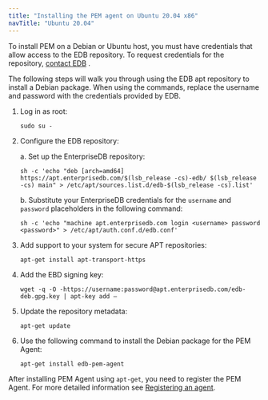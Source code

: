 ```yaml
---
title: "Installing the PEM agent on Ubuntu 20.04 x86"
navTitle: "Ubuntu 20.04"
---
```



To install PEM on a Debian or Ubuntu host, you must have credentials that allow access to the EDB repository. To request credentials for the repository, [contact EDB](https://www.enterprisedb.com/repository-access-request) .

The following steps will walk you through using the EDB apt repository to install a Debian package. When using the commands, replace the username and password with the credentials provided by EDB.

1. Log in as root:

    ```shell
    sudo su -
    ```

2. Configure the EDB repository:

    a. Set up the EnterpriseDB repository:

    ```shell
    sh -c 'echo "deb [arch=amd64] https://apt.enterprisedb.com/$(lsb_release -cs)-edb/ $(lsb_release -cs) main" > /etc/apt/sources.list.d/edb-$(lsb_release -cs).list'
    ```

    b. Substitute your EnterpriseDB credentials for the `username` and `password` placeholders in the following command:

    ```shell
    sh -c 'echo "machine apt.enterprisedb.com login <username> password <password>" > /etc/apt/auth.conf.d/edb.conf'
    ```

3. Add support to your system for secure APT repositories:

    ```shell
    apt-get install apt-transport-https
    ```

4. Add the EBD signing key:

    ```shell
    wget -q -O -https://username:password@apt.enterprisedb.com/edb-deb.gpg.key | apt-key add –
    ```

5. Update the repository metadata:

    ```shell
    apt-get update
    ```

6. Use the following command to install the Debian package for the PEM Agent:

    ```shell
    apt-get install edb-pem-agent
    ```

After installing PEM Agent using `apt-get`, you need to register the PEM Agent. For more detailed information see [Registering an agent](../../../registering_agent).

